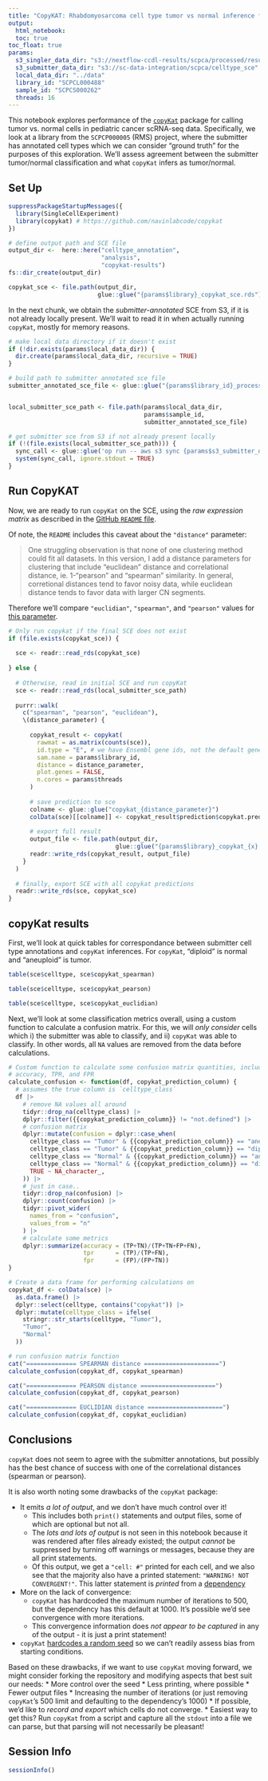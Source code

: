 ```yaml
---
title: "CopyKAT: Rhabdomyosarcoma cell type tumor vs normal inference for `r {params$library_id}`"
output: 
  html_notebook:
  toc: true
toc_float: true
params:
  s3_singler_data_dir: "s3://nextflow-ccdl-results/scpca/processed/results/SCPCP000005" 
  s3_submitter_data_dir: "s3://sc-data-integration/scpca/celltype_sce"
  local_data_dir: "../data"
  library_id: "SCPCL000488"
  sample_id: "SCPCS000262"
  threads: 16
---
```

  
This notebook explores performance of the [`copyKat`](https://github.com/navinlabcode/copykat) package for calling tumor vs. normal cells in pediatric cancer scRNA-seq data.
Specifically, we look at a library from the `SCPCP000005` (RMS) project, where the submitter has annotated cell types which we can consider "ground truth" for the purposes of this exploration.
We'll assess agreement between the submitter tumor/normal classification and what `copyKat` infers as tumor/normal.


## Set Up

```r
suppressPackageStartupMessages({
  library(SingleCellExperiment)
  library(copykat) # https://github.com/navinlabcode/copykat
})

# define output path and SCE file
output_dir <-  here::here("celltype_annotation", 
                          "analysis", 
                          "copykat-results")
fs::dir_create(output_dir)

copykat_sce <- file.path(output_dir,
                         glue::glue("{params$library}_copykat_sce.rds"))
```

In the next chunk, we obtain the _submitter-annotated_ SCE from S3, if it is not already locally present.
We'll wait to read it in when actually running `copyKat`, mostly for memory reasons.


```r
# make local data directory if it doesn't exist
if (!dir.exists(params$local_data_dir)) {
  dir.create(params$local_data_dir, recursive = TRUE)
}

# build path to submitter annotated sce file 
submitter_annotated_sce_file <- glue::glue("{params$library_id}_processed_celltype.rds")


local_submitter_sce_path <- file.path(params$local_data_dir,
                                      params$sample_id,
                                      submitter_annotated_sce_file)

# get submitter sce from S3 if not already present locally
if (!(file.exists(local_submitter_sce_path))) {
  sync_call <- glue::glue('op run -- aws s3 sync {params$s3_submitter_data_dir} {params$local_data_dir}/{params$sample_id} --exclude "*" --include "{submitter_annotated_sce_file}"')
  system(sync_call, ignore.stdout = TRUE) 
}
```


## Run CopyKAT

Now, we are ready to run `copyKat` on the SCE, using the _raw expression matrix_ as described in the [GitHub `README` file](https://github.com/navinlabcode/copykat/blob/master/README.md).

Of note, the `README` includes this caveat about the `"distance"` parameter:

> One struggling observation is that none of one clustering method could fit all datasets. In this version, I add a distance parameters for clustering that include "euclidean" distance and correlational distance, ie. 1-"pearson" and "spearman" similarity. In general, corretional distances tend to favor noisy data, while euclidean distance tends to favor data with larger CN segments.

Therefore we'll compare `"euclidian"`, `"spearman"`, and `"pearson"` values for [this parameter](https://github.com/navinlabcode/copykat/blob/b795ff793522499f814f6ae282aad1aab790902f/R/copykat.R#L251-L255).


```r
# Only run copykat if the final SCE does not exist
if (file.exists(copykat_sce)) {
  
  sce <- readr::read_rds(copykat_sce)
  
} else {
  
  # Otherwise, read in initial SCE and run copyKat
  sce <- readr::read_rds(local_submitter_sce_path)
    
  purrr::walk(
    c("spearman", "pearson", "euclidean"), 
    \(distance_parameter) {
      
      copykat_result <- copykat(
        rawmat = as.matrix(counts(sce)), 
        id.type = "E", # we have Ensembl gene ids, not the default gene symbols ("S")
        sam.name = params$library_id, 
        distance = distance_parameter, 
        plot.genes = FALSE,
        n.cores = params$threads
      )
      
      # save prediction to sce
      colname <- glue::glue("copykat_{distance_parameter}")
      colData(sce)[[colname]] <- copykat_result$prediction$copykat.pred
      
      # export full result
      output_file <- file.path(output_dir,
                              glue::glue("{params$library}_copykat_{x}.rds"))
      readr::write_rds(copykat_result, output_file)
    }
  )
  
  # finally, export SCE with all copykat predictions
  readr::write_rds(sce, copykat_sce)
} 
```

## copyKat results

First, we'll look at quick tables for correspondance between submitter cell type annotations and `copyKat` inferences.
For `copyKat`, "diploid" is normal and "aneuploid" is tumor.

```r
table(sce$celltype, sce$copykat_spearman)
```

```r
table(sce$celltype, sce$copykat_pearson)
```

```r
table(sce$celltype, sce$copykat_euclidian)
```


Next, we'll look at some classification metrics overall, using a custom function to calculate a confusion matrix.
For this, we will _only consider_ cells which i) the submitter was able to classify, and ii) `copyKat` was able to classify.
In other words, all `NA` values are removed from the data before calculations.



```r
# Custom function to calculate some confusion matrix quantities, including
# accuracy, TPR, and FPR
calculate_confusion <- function(df, copykat_prediction_column) {
  # assumes the true column is `celltype_class`
  df |>
    # remove NA values all around
    tidyr::drop_na(celltype_class) |>
    dplyr::filter({{copykat_prediction_column}} != "not.defined") |>
    # confusion matrix
    dplyr::mutate(confusion = dplyr::case_when(
      celltype_class == "Tumor" & {{copykat_prediction_column}} == "aneuploid"  ~ "TP",
      celltype_class == "Tumor" & {{copykat_prediction_column}} == "diploid"    ~ "FN",
      celltype_class == "Normal" & {{copykat_prediction_column}} == "aneuploid" ~ "FP",
      celltype_class == "Normal" & {{copykat_prediction_column}} == "diploid"   ~ "TN",
      TRUE ~ NA_character_,
    )) |>
    # just in case..
    tidyr::drop_na(confusion) |>
    dplyr::count(confusion) |>
    tidyr::pivot_wider(
      names_from = "confusion", 
      values_from = "n"
    ) |>
    # calculate some metrics
    dplyr::summarize(accuracy = (TP+TN)/(TP+TN+FP+FN), 
                     tpr      = (TP)/(TP+FN),
                     fpr      = (FP)/(FP+TN)) 
}
```


```r
# Create a data frame for performing calculations on
copykat_df <- colData(sce) |>
  as.data.frame() |>
  dplyr::select(celltype, contains("copykat")) |>
  dplyr::mutate(celltype_class = ifelse(
    stringr::str_starts(celltype, "Tumor"), 
    "Tumor", 
    "Normal"
  )) 

# run confusion matrix function
cat("============== SPEARMAN distance =====================")
calculate_confusion(copykat_df, copykat_spearman)

cat("============== PEARSON distance =====================")
calculate_confusion(copykat_df, copykat_pearson)

cat("============== EUCLIDIAN distance =====================")
calculate_confusion(copykat_df, copykat_euclidian)
```

## Conclusions

`copyKat` does not seem to agree with the submitter annotations, but possibly has the best chance of success with one of the correlational distances (spearman or pearson).

It is also worth noting some drawbacks of the `copyKat` package:

* It emits _a lot of output_, and we don't have much control over it! 
  * This includes both `print()` statements and output files, some of which are optional but not all. 
  * The _lots and lots of output_ is not seen in this notebook because it was rendered after files already existed; the output _cannot_ be suppressed by turning off warnings or messages, because they are all print statements. 
  * Of this output, we get a `"cell: #"` printed for each cell, and we also see that the majority also have a printed statement: `"WARNING! NOT CONVERGENT!"`.
  This latter statement is _printed_ from a [dependency](https://github.com/cran/mixtools/blob/4af1e2789bcea7df3c1775a53cd05b37ec3185d0/R/normalmixEM.R#L129-L131)
* More on the lack of convergence:
  * `copyKat` has hardcoded the maximum number of iterations to 500, but the dependency has this default at 1000. 
  It's possible we'd see convergence with more iterations.
  * This convergence information does _not appear to be captured_ in any of the output - it is just a print statement!
* `copyKat` [hardcodes a random seed](https://github.com/navinlabcode/copykat/blob/b795ff793522499f814f6ae282aad1aab790902f/R/copykat.R#L29-L32) so we can't readily assess bias from starting conditions.

Based on these drawbacks, if we want to use `copyKat` moving forward, we might consider forking the repository and modifying aspects that best suit our needs:
  * More control over the seed
  * Less printing, where possible
  * Fewer output files
  * Increasing the number of iterations (or just removing `copyKat`'s 500 limit and defaulting to the dependency's 1000)
  * If possible, we'd like to _record and export_ which cells do not converge. 
    * Easiest way to get this? Run `copyKat` from a script and capture all the `stdout` into a file we can parse, but that parsing will not necessarily be pleasant!


## Session Info

```r
sessionInfo()
```
